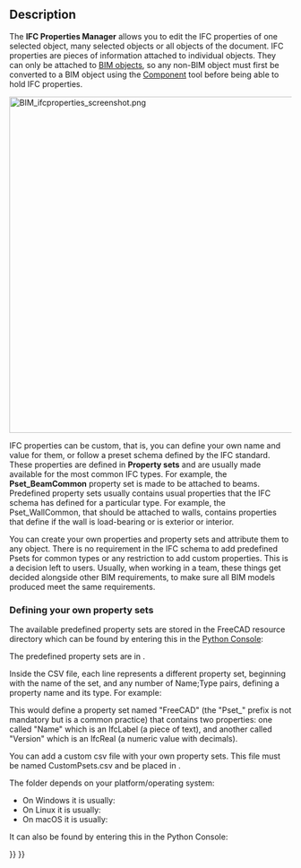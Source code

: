 <languages/>
<translate>

<!--T:14-->
{{Docnav
|[[BIM_IfcQuantities|IfcQuantities]]
|[[BIM_Classification|Classification]]
|[[BIM_Workbench|BIM]]
|IconL=BIM_IfcQuantities.svg
|IconR=BIM_Classification.svg
|IconC=Workbench_BIM.svg
}}

<!--T:1-->
{{GuiCommand
|Name=BIM IfcProperties
|MenuLocation=Manage → Manage IFC Properties
|Workbenches=[[BIM_Workbench|BIM]]
}}

==Description== <!--T:2-->

<!--T:4-->
The '''IFC Properties Manager''' allows you to edit the IFC properties of one selected object, many selected objects or all objects of the document. IFC properties are pieces of information attached to individual objects. They can only be attached to [[BIM_Workbench|BIM objects]], so any non-BIM object must first be converted to a BIM object using the [[Arch_Component|Component]] tool before being able to hold IFC properties.

<!--T:3-->
[[Image:BIM_ifcproperties_screenshot.png|600px]]
{{Caption|IFC properties manager}}

<!--T:5-->
IFC properties can be custom, that is, you can define your own name and value for them, or follow a preset schema defined by the IFC standard. These properties are defined in '''Property sets''' and are usually made available for the most common IFC types. For example, the '''Pset_BeamCommon''' property set is made to be attached to beams. Predefined property sets usually contains usual properties that the IFC schema has defined for a particular type. For example, the Pset_WallCommon, that should be attached to walls, contains properties that define if the wall is load-bearing or is exterior or interior.

<!--T:6-->
You can create your own properties and property sets and attribute them to any object. There is no requirement in the IFC schema to add predefined Psets for common types or any restriction to add custom properties. This is a decision left to users. Usually, when working in a team, these things get decided alongside other BIM requirements, to make sure all BIM models produced meet the same requirements.

=== Defining your own property sets === <!--T:7-->

<!--T:8-->
The available predefined property sets are stored in the FreeCAD resource directory which can be found by entering this in the [[Python_Console|Python Console]]:

</translate>
{{Code|code=
FreeCAD.getResourceDir()
}}
<translate>

<!--T:17-->
The predefined property sets are in {{FileName|/Mod/BIM/Presets/pset_definitions.csv}}.

<!--T:11-->
Inside the CSV file, each line represents a different property set, beginning with the name of the set, and any number of Name;Type pairs, defining a property name and its type. For example:

</translate>
{{Code|lang=text|code=
Pset_FreeCAD;Name;IfcLabel;Version;IfcReal
}}
<translate>

<!--T:13-->
This would define a property set named "FreeCAD" (the "Pset_" prefix is not mandatory but is a common practice) that contains two properties: one called "Name" which is an IfcLabel (a piece of text), and another called "Version" which is an IfcReal (a numeric value with decimals).

<!--T:18-->
You can add a custom csv file with your own property sets. This file must be named CustomPsets.csv and be placed in {{FileName|$USERAPPDATA/BIM}}.

<!--T:9-->
The {{FileName|$USERAPPDATA}} folder depends on your platform/operating system:
* On Windows it is usually: {{FileName|%APPDATA%/FreeCAD}}
* On Linux it is usually: {{FileName|$HOME/.FreeCAD}}
* On macOS it is usually: {{FileName|$HOME/Library/Preferences/FreeCAD}}

<!--T:16-->
It can also be found by entering this in the Python Console:

</translate>
{{Code|code=
FreeCAD.getUserAppDataDir()
}}
<translate>


<!--T:15-->
{{Docnav
|[[BIM_IfcQuantities|IfcQuantities]]
|[[BIM_Classification|Classification]]
|[[BIM_Workbench|BIM]]
|IconL=BIM_IfcQuantities.svg
|IconR=BIM_Classification.svg
|IconC=Workbench_BIM.svg
}}

</translate>
{{BIM_Tools_navi{{#translation:}}}}
{{Userdocnavi{{#translation:}}}}